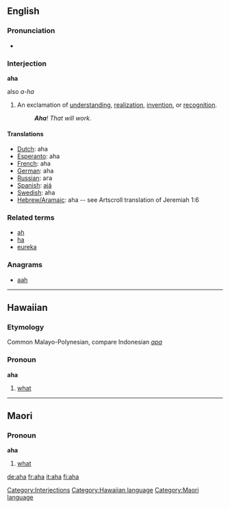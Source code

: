 {{see|AHA}}
==English==

===Pronunciation===
*{{audio|en-us-aha.ogg|Audio (US)}}

===Interjection===
'''aha'''
;also ''a-ha''

# An exclamation of [[understanding]], [[realization]], [[invention]], or [[recognition]].
#: '''''Aha'''! That will work.''

====Translations====
*[[Dutch]]: aha
*[[Esperanto]]: aha
*[[French]]: aha
*[[German]]: aha
*[[Russian]]: ага
*[[Spanish]]: [[ajá]]
*[[Swedish]]: aha
*[[Hebrew/Aramaic]]: aha -- see Artscroll translation of Jeremiah 1:6

===Related terms===
*[[ah]]
*[[ha]]
*[[eureka]]

===Anagrams===
*[[aah]]

----

==Hawaiian==
===Etymology===
Common Malayo-Polynesian, compare Indonesian ''[[apa]]''
===Pronoun===
'''aha'''

# [[what]]

----

==Maori==
===Pronoun===
'''aha'''

# [[what]]

[[Category:Interjections]]
[[Category:Hawaiian language]]
[[Category:Maori language]]

[[de:aha]]
[[fr:aha]]
[[it:aha]]
[[fi:aha]]